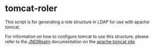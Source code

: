 =tomcat-roler=

This script is for generating a role structure in LDAP for use with apache tomcat.

For information on how to configure tomcat to use this structure, please refer to the [http://tomcat.apache.org/tomcat-7.0-doc/realm-howto.html#JNDIRealm JNDIRealm] documentation on the [http://tomcat.apache.org apache tomcat site].
